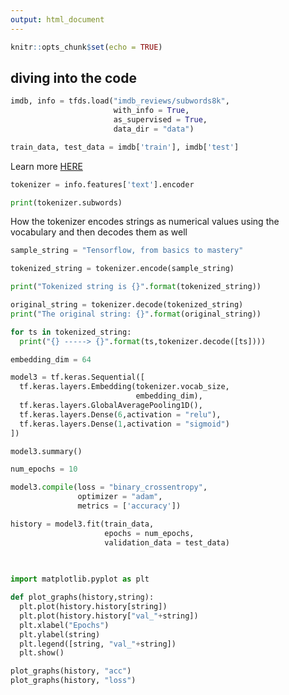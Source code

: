 ```yaml
---
output: html_document
---
```


```r
knitr::opts_chunk$set(echo = TRUE)
```



## diving into the code

```python
imdb, info = tfds.load("imdb_reviews/subwords8k", 
                       with_info = True, 
                       as_supervised = True,
                       data_dir = "data")
```


```python
train_data, test_data = imdb['train'], imdb['test']
```

Learn more <a target=" " href='https://www.tensorflow.org/datasets/api_docs/python/tfds/features/text/SubwordTextEncoder'>HERE</a>

```python
tokenizer = info.features['text'].encoder
```

```python
print(tokenizer.subwords)
```

How the tokenizer encodes strings as numerical values using the vocabulary and then decodes them as well

```python
sample_string = "Tensorflow, from basics to mastery"

tokenized_string = tokenizer.encode(sample_string)

print("Tokenized string is {}".format(tokenized_string))

original_string = tokenizer.decode(tokenized_string)
print("The original string: {}".format(original_string))
```

```python
for ts in tokenized_string:
  print("{} -----> {}".format(ts,tokenizer.decode([ts])))
```


```python
embedding_dim = 64

model3 = tf.keras.Sequential([
  tf.keras.layers.Embedding(tokenizer.vocab_size, 
                            embedding_dim),
  tf.keras.layers.GlobalAveragePooling1D(),
  tf.keras.layers.Dense(6,activation = "relu"),
  tf.keras.layers.Dense(1,activation = "sigmoid")
])

model3.summary()
```


```python
num_epochs = 10

model3.compile(loss = "binary_crossentropy",
               optimizer = "adam",
               metrics = ['accuracy'])

history = model3.fit(train_data,
                     epochs = num_epochs,
                     validation_data = test_data)
                     
                
```

```python
import matplotlib.pyplot as plt

def plot_graphs(history,string):
  plt.plot(history.history[string])
  plt.plot(history.history["val_"+string])
  plt.xlabel("Epochs")
  plt.ylabel(string)
  plt.legend([string, "val_"+string])
  plt.show()

plot_graphs(history, "acc")
plot_graphs(history, "loss")
```

